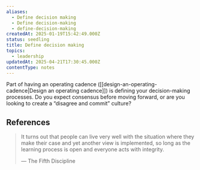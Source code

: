 ```yaml
---
aliases:
  - Define decision making
  - Define decision-making
  - define-decision-making
createdAt: 2025-01-19T15:42:49.000Z
status: seedling
title: Define decision making
topics:
  - leadership
updatedAt: 2025-04-21T17:30:45.000Z
contentType: notes
---
```

Part of having an operating cadence ([[design-an-operating-cadence|Design an operating cadence]]) is defining your decision-making processes. Do you expect consensus before moving forward, or are you looking to create a “disagree and commit” culture?

## References

> It turns out that people can live very well with the situation where they make their case and yet another view is implemented, so long as the learning process is open and everyone acts with integrity.
>
> — The Fifth Discipline
